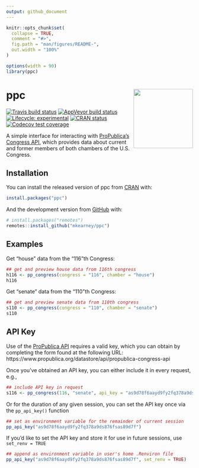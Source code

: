 ```yaml
---
output: github_document
---
```


<!-- README.md is generated from README.Rmd. Please edit that file -->

```r
knitr::opts_chunk$set(
  collapse = TRUE,
  comment = "#>",
  fig.path = "man/figures/README-",
  out.width = "100%"
)

options(width = 90)
library(ppc)
```
# ppc <img src="man/figures/logo.png" width="160px" align="right" />

<!-- badges: start -->
[![Travis build status](https://travis-ci.org/mkearney/ppc.svg?branch=master)](https://travis-ci.org/mkearney/ppc)
[![AppVeyor build status](https://ci.appveyor.com/api/projects/status/github/mkearney/ppc?branch=master&svg=true)](https://ci.appveyor.com/project/mkearney/ppc)
[![Lifecycle: experimental](https://img.shields.io/badge/lifecycle-experimental-orange.svg)](https://www.tidyverse.org/lifecycle/#experimental)
[![CRAN status](https://www.r-pkg.org/badges/version/ppc)](https://CRAN.R-project.org/package=ppc)
[![Codecov test coverage](https://codecov.io/gh/mkearney/ppc/branch/master/graph/badge.svg)](https://codecov.io/gh/mkearney/ppc?branch=master)
<!-- badges: end -->

A simple interface for interacting with [ProPublica's Congress API](https://projects.propublica.org/api-docs/congress-api/), which 
provides data about current and former members of both chambers of the U.S. 
Congress.

## Installation

You can install the released version of ppc from [CRAN](https://CRAN.R-project.org) with:

``` r
install.packages("ppc")
```

And the development version from [GitHub](https://github.com/) with:

``` r
# install.packages("remotes")
remotes::install_github("mkearney/ppc")
```

## Examples

Get "house" data from the "116"th Congress:

```r
## get and preview house data from 116th congress
h116 <- pp_congress(congress = "116", chamber = "house")
h116
```

Get "senate" data from the "110"th Congress:

```r
## get and preview senate data from 110th congress
s110 <- pp_congress(congress = "110", chamber = "senate")
s110
```

## API Key

Use of the [ProPublica API](https://projects.propublica.org/api-docs/congress-api/) 
requires a valid key, which you can obtain by completing the form found at the
following URL: https://www.propublica.org/datastore/api/propublica-congress-api

Once you've obtained an API key, you can either include it in every request, e.g.,
``` r
## include API key in request
s116 <- pp_congress(116, "senate", api_key = "as9d78f6aayd9fy2fq378a9ds876fsas89d7f")
```

Or for the duration of any given session, you can set the API key once via the
`pp_api_key()` function

``` r
## set as environment variable for the remainder of current session
pp_api_key("as9d78f6aayd9fy2fq378a9ds876fsas89d7f")
```

If you'd like to set the API key and store it for use in future sessions, use 
`set_renv = TRUE`

``` r
## append as environment variable in user's home .Renviron file
pp_api_key("as9d78f6aayd9fy2fq378a9ds876fsas89d7f", set_renv = TRUE)
```

